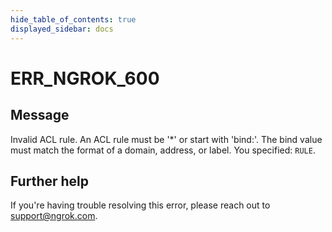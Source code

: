 ```yaml
---
hide_table_of_contents: true
displayed_sidebar: docs
---
```



# ERR_NGROK_600

## Message

Invalid ACL rule. An ACL rule must be '\*' or start with 'bind:'. The bind value must match the format of a domain, address, or label. You specified: `RULE`.

<ErrorDetails error="err_ngrok_600" />

## Further help

If you're having trouble resolving this error, please reach out to [support@ngrok.com](mailto:support@ngrok.com?subject=Help%20with%20ERR_NGROK_600).
